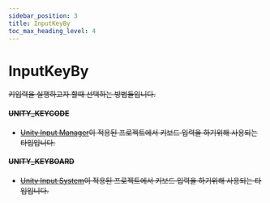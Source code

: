```yaml
---
sidebar_position: 3
title: InputKeyBy
toc_max_heading_level: 4
---
```


# InputKeyBy <s generated />

키입력을 실행하고자 할때 선택하는 방법들입니다.

#### UNITY_KEYCODE <s generated />

- [Unity Input Manager](https://docs.unity3d.com/Manual/class-InputManager.html)이 적용된 프로젝트에서 키보드 입력을 하기위해 사용되는 타입입니다.

#### UNITY_KEYBOARD <s generated />

- [Unity Input System](https://docs.unity3d.com/Packages/com.unity.inputsystem@latest)이 적용된 프로젝트에서 키보드 입력을 하기위해 사용되는 타입입니다.
